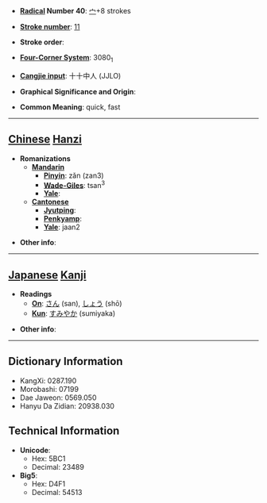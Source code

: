 * '''[[Wiktionary:Chinese radical index| Radical]] Number 40''': [[Wiktionary:Chinese radical index 宀|宀]]+8 strokes

* '''[[Wiktionary:Chinese total strokes index|Stroke number]]''': [[Wiktionary:Chinese total strokes index 11|11]]

* '''Stroke order''': 

* '''[[Wiktionary:Chinese four corner index|Four-Corner System]]''': 3080<sub>1</sub>

* '''[[Wiktionary:Chinese Cangjie index|Cangjie input]]''': 十十中人 (JJLO)

* '''Graphical Significance and Origin''': 

* '''Common Meaning''': quick, fast

----

== [[Chinese]] [[Hanzi]] ==

* '''Romanizations'''
** '''[[Mandarin]]'''
*** '''[[Pinyin]]''': zǎn (zan3)
*** '''[[Wade-Giles]]''': tsan<sup>3</sup>
*** '''[[Yale]]''': 
** '''[[Cantonese]]'''
*** '''[[Jyutping]]''':
*** '''[[Penkyamp]]''': 
*** '''[[Yale]]''': jaan2

* '''Other info''': 

----

== [[Japanese]] [[Kanji]] ==

* '''Readings'''
** '''[[On]]''': [[さん]] (san), [[しょう]] (shō)
** '''[[Kun]]''': [[すみやか]] (sumiyaka)

* '''Other info''':  

----

== Dictionary Information ==

* KangXi: 0287.190
* Morobashi: 07199
* Dae Jaweon: 0569.050
* Hanyu Da Zidian: 20938.030

== Technical Information ==

* '''Unicode''':
** Hex: 5BC1
** Decimal: 23489
* '''Big5''':
** Hex: D4F1
** Decimal: 54513